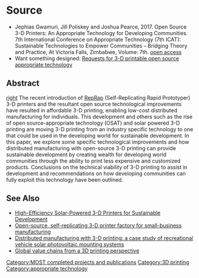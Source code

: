 {{MOST}}
{{MOST-RepRap}}
{{Pearce-pubs}}


=Source=
* Jephias Gwamuri, Jill Poliskey and Joshua Pearce, 2017. Open Source 3-D Printers: An Appropriate Technology for Developing Communities. 7th International Conference on Appropriate Technology (7th ICAT): Sustainable Technologies to Empower Communities – Bridging Theory and Practice, At Victoria Falls, Zimbabwe, Volume: 7th. [https://www.academia.edu/32747403/Open_Source_3-D_Printers_An_Appropriate_Technology_for_Developing_Communities open access]
* Want something designed: [[Requests for 3-D printable open source appropriate technology]]

==Abstract==
[[image:Solarpv3p.png|right]] 
The recent introduction of [[RepRap]] (Self-Replicating Rapid Prototyper) 3-D printers and the resultant open source technological improvements have resulted in affordable 3-D printing, enabling low-cost distributed manufacturing for individuals. This development and others such as the rise of open source-appropriate technology (OSAT) and solar powered 3-D printing are moving 3-D printing from an industry specific technology to one that could be used in the developing world for sustainable development. In this paper, we explore some specific technological improvements and how distributed manufacturing with open-source 3-D printing can provide sustainable development by creating wealth for developing world communities through the ability to print less expensive and customized products. Conclusions on the technical viability of 3-D printing to assist in development and recommendations on how developing communities can fully exploit this technology have been outlined.

==See Also==
* [[High-Efficiency Solar-Powered 3-D Printers for Sustainable Development]]
* [[Open-source, self-replicating 3-D printer factory for small-business manufacturing]]
* [[Distributed manufacturing with 3-D printing: a case study of recreational vehicle solar photovoltaic mounting systems]]
* [[Global value chains from a 3D printing perspective]]

[[Category:MOST completed projects and publications]]
[[Category:3D printing]]
[[Category:appropriate technology]]

{{Solar navbox}}